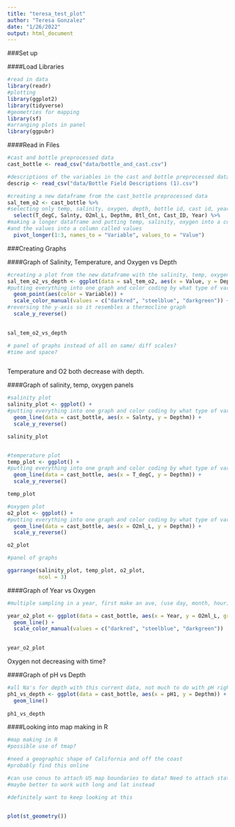 ```yaml
---
title: "teresa_test_plot"
author: "Teresa Gonzalez"
date: "1/26/2022"
output: html_document
---
```


###Set up 

####Load Libraries
```r
#read in data 
library(readr)
#plotting 
library(ggplot2)
library(tidyverse)
#geometries for mapping 
library(sf)
#arranging plots in panel
library(ggpubr)
```

####Read in Files 
```r
#cast and bottle preprocessed data 
cast_bottle <- read_csv("data/bottle_and_cast.csv")

#descriptions of the variables in the cast and bottle preprocessed data 
descrip <- read_csv("data/Bottle Field Descriptions (1).csv")
```

```r

#creating a new dataframe from the cast_bottle preprocessed data 
sal_tem_o2 <- cast_bottle %>% 
#selecting only temp, salinity, oxygen, depth, bottle id, cast id, year for new dataframe
  select(T_degC, Salnty, O2ml_L, Depthm, Btl_Cnt, Cast_ID, Year) %>% 
#making a longer dataframe and putting temp, salinity, oxygen into a column called variable 
#and the values into a column called values 
  pivot_longer(1:3, names_to = "Variable", values_to = "Value")
```


###Creating Graphs 

####Graph of Salinity, Temperature, and Oxygen vs Depth 
```r
#creating a plot from the new dataframe with the salinity, temp, oxygen -> variable column 
sal_tem_o2_vs_depth <- ggplot(data = sal_tem_o2, aes(x = Value, y = Depthm)) + 
#putting everything into one graph and color coding by what type of variable 
  geom_point(aes(color = Variable)) + 
  scale_color_manual(values = c("darkred", "steelblue", "darkgreen")) + 
#reversing the y-axis so it resembles a thermocline graph 
  scale_y_reverse()
  

sal_tem_o2_vs_depth

# panel of graphs instead of all on same/ diff scales? 
#time and space? 



```
Temperature and O2 both decrease with depth. 

####Graph of salinity, temp, oxygen panels 
```r
#salinity plot 
salinity_plot <- ggplot() + 
#putting everything into one graph and color coding by what type of variable 
  geom_line(data = cast_bottle, aes(x = Salnty, y = Depthm)) + 
  scale_y_reverse()

salinity_plot


#temperature plot 
temp_plot <- ggplot() + 
#putting everything into one graph and color coding by what type of variable 
  geom_line(data = cast_bottle, aes(x = T_degC, y = Depthm)) + 
  scale_y_reverse()

temp_plot

#oxygen plot 
o2_plot <- ggplot() + 
#putting everything into one graph and color coding by what type of variable 
  geom_line(data = cast_bottle, aes(x = O2ml_L, y = Depthm)) + 
  scale_y_reverse()

o2_plot

#panel of graphs

ggarrange(salinity_plot, temp_plot, o2_plot, 
          ncol = 3)

```



####Graph of Year vs Oxygen 
```r

#multiple sampling in a year, first make an ave, (use day, month, hour), use just one depth, or location 

year_o2_plot <- ggplot(data = cast_bottle, aes(x = Year, y = O2ml_L, group = )) + 
  geom_line() + 
  scale_color_manual(values = c("darkred", "steelblue", "darkgreen"))
  

year_o2_plot
```
Oxygen not decreasing with time? 


####Graph of pH vs Depth 
```r

#all Na's for depth with this current data, not much to do with pH right now 
ph1_vs_depth <- ggplot(data = cast_bottle, aes(x = pH1, y = Depthm)) + 
  geom_line()
  
ph1_vs_depth
```
####Looking into map making in R 
```r
#map making in R 
#possible use of tmap? 

#need a geographic shape of California and off the coast 
#probably find this online 

#can use conus to attach US map boundaries to data? Need to attach states to the cast_bottle data 
#maybe better to work with long and lat instead 

#definitely want to keep looking at this 


plot(st_geometry())

```


